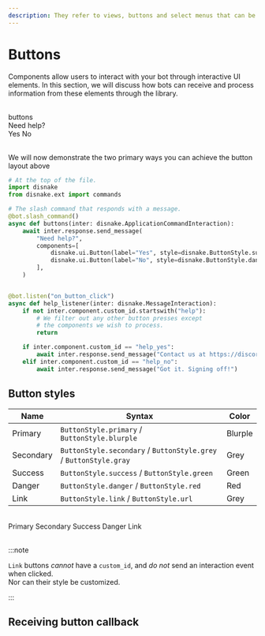 ```yaml
---
description: They refer to views, buttons and select menus that can be added to the messages your bot sends.
---
```


# Buttons

Components allow users to interact with your bot through interactive UI elements. In this section, we will discuss how bots can receive and process information from these elements through the library.

<br />
<DiscordMessages>
	<DiscordMessage profile="bot">
		<div slot="interactions">
			<DiscordInteraction profile="user" command={true}>
				buttons
			</DiscordInteraction>
		</div>
		Need help?
		<div slot="actions">
			<DiscordButtons>
				<DiscordButton type="success">Yes</DiscordButton>
			</DiscordButtons>
			<DiscordButtons>
				<DiscordButton type="danger">No</DiscordButton>
			</DiscordButtons>
		</div>
	</DiscordMessage>
</DiscordMessages>
<br />

We will now demonstrate the two primary ways you can achieve the button layout above

```python title="buttons.py -- Low Level Implementation"
# At the top of the file.
import disnake
from disnake.ext import commands

# The slash command that responds with a message.
@bot.slash_command()
async def buttons(inter: disnake.ApplicationCommandInteraction):
    await inter.response.send_message(
        "Need help?",
        components=[
            disnake.ui.Button(label="Yes", style=disnake.ButtonStyle.success, custom_id="help_yes"),
            disnake.ui.Button(label="No", style=disnake.ButtonStyle.danger, custom_id="help_no"),
        ],
    )


@bot.listen("on_button_click")
async def help_listener(inter: disnake.MessageInteraction):
    if not inter.component.custom_id.startswith("help"):
        # We filter out any other button presses except
        # the components we wish to process.
        return

    if inter.component.custom_id == "help_yes":
        await inter.response.send_message("Contact us at https://discord.gg/disnake!")
    elif inter.component.custom_id == "help_no":
        await inter.response.send_message("Got it. Signing off!")
```

## Button styles

| Name      | Syntax                                                            | Color   |
| --------- | ----------------------------------------------------------------- | ------- |
| Primary   | `ButtonStyle.primary` / `ButtonStyle.blurple`                     | Blurple |
| Secondary | `ButtonStyle.secondary` / `ButtonStyle.grey` / `ButtonStyle.gray` | Grey    |
| Success   | `ButtonStyle.success` / `ButtonStyle.green `                      | Green   |
| Danger    | `ButtonStyle.danger` / `ButtonStyle.red`                          | Red     |
| Link      | `ButtonStyle.link` / `ButtonStyle.url`                            | Grey    |

<br />
<DiscordMessages>
	<DiscordMessage profile="bot">
		<div slot="actions">
			<DiscordButtons>
				<DiscordButton type="primary">Primary</DiscordButton>
				<DiscordButton type="secondary">Secondary</DiscordButton>
				<DiscordButton type="success">Success</DiscordButton>
				<DiscordButton type="danger">Danger</DiscordButton>
				<DiscordButton type="link" url="https://guide.disnake.dev/">
					Link
				</DiscordButton>
			</DiscordButtons>
		</div>
	</DiscordMessage>
</DiscordMessages>
<br />

:::note

`Link` buttons _cannot_ have a `custom_id`, and _do not_ send an interaction event when clicked.  
Nor can their style be customized. 

:::

## Receiving button callback
